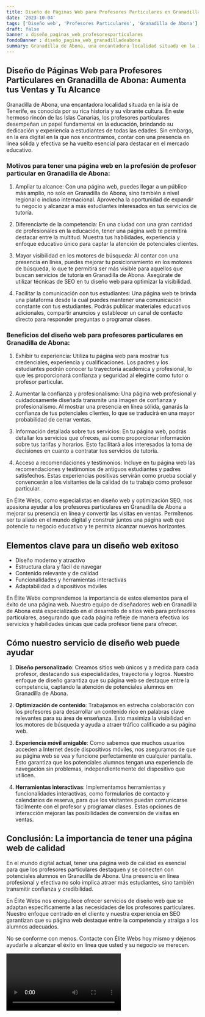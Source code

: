 ```yaml
---
title: Diseño de Páginas Web para Profesores Particulares en Granadilla de Abona
date: '2023-10-04'
tags: ['Diseño web', 'Profesores Particulares', 'Granadilla de Abona']
draft: false
banner : diseño_paginas_web_profesoresparticulares
fondoBanner : diseño_pagina_web_granadilladeabona
summary: Granadilla de Abona, una encantadora localidad situada en la isla de Tenerife, es conocida por su rica historia y su vibrante cultura. En este hermoso rincón de las Islas Canarias, los profesores particulares desempeñan un papel fundamental en la educación, brindando su dedicación y experiencia a estudiantes de todas las edades. Sin embargo, en la era digital en la que nos encontramos, contar con una presencia en línea sólida y efectiva se ha vuelto esencial para destacar en el mercado educativo.
---
```


## Diseño de Páginas Web para Profesores Particulares en Granadilla de Abona: Aumenta tus Ventas y Tu Alcance

Granadilla de Abona, una encantadora localidad situada en la isla de Tenerife, es conocida por su rica historia y su vibrante cultura. En este hermoso rincón de las Islas Canarias, los profesores particulares desempeñan un papel fundamental en la educación, brindando su dedicación y experiencia a estudiantes de todas las edades. Sin embargo, en la era digital en la que nos encontramos, contar con una presencia en línea sólida y efectiva se ha vuelto esencial para destacar en el mercado educativo.

### Motivos para tener una página web en la profesión de profesor particular en Granadilla de Abona:

1. Ampliar tu alcance: Con una página web, puedes llegar a un público más amplio, no solo en Granadilla de Abona, sino también a nivel regional o incluso internacional. Aprovecha la oportunidad de expandir tu negocio y alcanzar a más estudiantes interesados en tus servicios de tutoría.

2. Diferenciarte de la competencia: En una ciudad con una gran cantidad de profesionales en la educación, tener una página web te permitirá destacar entre la multitud. Muestra tus habilidades, experiencia y enfoque educativo único para captar la atención de potenciales clientes.

3. Mayor visibilidad en los motores de búsqueda: Al contar con una presencia en línea, puedes mejorar tu posicionamiento en los motores de búsqueda, lo que te permitirá ser más visible para aquellos que buscan servicios de tutoría en Granadilla de Abona. Asegúrate de utilizar técnicas de SEO en tu diseño web para optimizar la visibilidad.

4. Facilitar la comunicación con tus estudiantes: Una página web te brinda una plataforma desde la cual puedes mantener una comunicación constante con tus estudiantes. Podrás publicar materiales educativos adicionales, compartir anuncios y establecer un canal de contacto directo para responder preguntas o programar clases.

### Beneficios del diseño web para profesores particulares en Granadilla de Abona:

1. Exhibir tu experiencia: Utiliza tu página web para mostrar tus credenciales, experiencia y cualificaciones. Los padres y los estudiantes podrán conocer tu trayectoria académica y profesional, lo que les proporcionará confianza y seguridad al elegirte como tutor o profesor particular.

2. Aumentar la confianza y profesionalismo: Una página web profesional y cuidadosamente diseñada transmite una imagen de confianza y profesionalismo. Al mostrar una presencia en línea sólida, ganarás la confianza de tus potenciales clientes, lo que se traducirá en una mayor probabilidad de cerrar ventas.

3. Información detallada sobre tus servicios: En tu página web, podrás detallar los servicios que ofreces, así como proporcionar información sobre tus tarifas y horarios. Esto facilitará a los interesados la toma de decisiones en cuanto a contratar tus servicios de tutoría.

4. Acceso a recomendaciones y testimonios: Incluye en tu página web las recomendaciones y testimonios de antiguos estudiantes y padres satisfechos. Estas experiencias positivas servirán como prueba social y convencerán a los visitantes de la calidad de tu trabajo como profesor particular.

En Élite Webs, como especialistas en diseño web y optimización SEO, nos apasiona ayudar a los profesores particulares en Granadilla de Abona a mejorar su presencia en línea y convertir las visitas en ventas. Permítenos ser tu aliado en el mundo digital y construir juntos una página web que potencie tu negocio educativo y te permita alcanzar nuevos horizontes.

<GifSeo />

<Cta />

## Elementos clave para un diseño web exitoso

- Diseño moderno y atractivo
- Estructura clara y fácil de navegar
- Contenido relevante y de calidad
- Funcionalidades y herramientas interactivas
- Adaptabilidad a dispositivos móviles

En Élite Webs comprendemos la importancia de estos elementos para el éxito de una página web. Nuestro equipo de diseñadores web en Granadilla de Abona está especializado en el desarrollo de sitios web para profesores particulares, asegurando que cada página refleje de manera efectiva los servicios y habilidades únicas que cada profesor tiene para ofrecer.

## Cómo nuestro servicio de diseño web puede ayudar

1. **Diseño personalizado**: Creamos sitios web únicos y a medida para cada profesor, destacando sus especialidades, trayectoria y logros. Nuestro enfoque de diseño garantiza que su página web se destaque entre la competencia, captando la atención de potenciales alumnos en Granadilla de Abona.

2. **Optimización de contenido**: Trabajamos en estrecha colaboración con los profesores para desarrollar un contenido rico en palabras clave relevantes para su área de enseñanza. Esto maximiza la visibilidad en los motores de búsqueda y ayuda a atraer tráfico calificado a su página web.

3. **Experiencia móvil amigable**: Como sabemos que muchos usuarios acceden a Internet desde dispositivos móviles, nos aseguramos de que su página web se vea y funcione perfectamente en cualquier pantalla. Esto garantiza que los potenciales alumnos tengan una experiencia de navegación sin problemas, independientemente del dispositivo que utilicen.

4. **Herramientas interactivas**: Implementamos herramientas y funcionalidades interactivas, como formularios de contacto y calendarios de reserva, para que los visitantes puedan comunicarse fácilmente con el profesor y programar clases. Estas opciones de interacción mejoran las posibilidades de conversión de visitas en ventas.

## Conclusión: La importancia de tener una página web de calidad

En el mundo digital actual, tener una página web de calidad es esencial para que los profesores particulares destaquen y se conecten con potenciales alumnos en Granadilla de Abona. Una presencia en línea profesional y efectiva no solo implica atraer más estudiantes, sino también transmitir confianza y credibilidad.

En Élite Webs nos enorgullece ofrecer servicios de diseño web que se adaptan específicamente a las necesidades de los profesores particulares. Nuestro enfoque centrado en el cliente y nuestra experiencia en SEO garantizan que su página web destaque entre la competencia y atraiga a los alumnos adecuados.

No se conforme con menos. Contacte con Élite Webs hoy mismo y déjenos ayudarle a alcanzar el éxito en línea que usted y su negocio se merecen.

<Video />

<CtaBot job='Profesores Particulares' city='Granadilla de Abona'/>

<Gmaps query='Granadilla de Abona+españa+maps' />